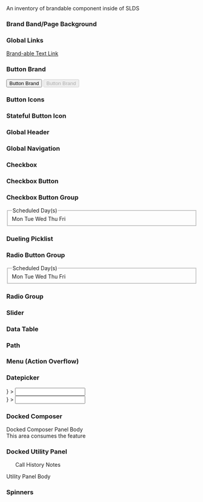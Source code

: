 
<div className="lead">
  An inventory of brandable component inside of SLDS
</div>

### Brand Band/Page Background
<Page bgColor="#AFC5DE" medium />

### Global Links
<a href="javascript:void(0);">Brand-able Text Link</a>

### Button Brand
<Button className="slds-button_brand">Button Brand</Button>
<Button className="slds-button_brand" disabled>Button Brand</Button>

### Button Icons
<ButtonIcon
  className="slds-button_icon-border-filled"
/>

### Stateful Button Icon
<ButtonIcon
  className="slds-button_icon-border-filled"
  aria-pressed="false"
  symbol="like"
  assistiveText="Like"
  title="Like"
/>
<ButtonIcon
  className="slds-button_icon-border-filled"
  aria-pressed="true"
  selected
  symbol="like"
  assistiveText="Like"
  title="Like"
/>

### Global Header
<div style={{ position: 'relative', height: '60px' }}>
  <GlobalHeader className="slds-is-absolute" favoritesSelected />
</div>

### Global Navigation
<ContextBar itemActive />

### Checkbox
<FormElement>
  <Checkbox label="Checkbox Label" checked />
</FormElement>

### Checkbox Button
<FormElement>
  <CheckboxAddButton />
</FormElement>

### Checkbox Button Group
<fieldset className="slds-form-element">
  <legend className="slds-form-element__legend slds-form-element__label">
    Scheduled Day(s)
  </legend>
  <div className="slds-form-element__control">
    <CheckboxGroup>
      <CheckboxButton checked id="c-monday">Mon</CheckboxButton>
      <CheckboxButton id="c-tuesday">Tue</CheckboxButton>
      <CheckboxButton id="c-wednesday">Wed</CheckboxButton>
      <CheckboxButton id="c-thursday">Thu</CheckboxButton>
      <CheckboxButton id="c-friday">Fri</CheckboxButton>
    </CheckboxGroup>
  </div>
</fieldset>

### Dueling Picklist
<MultiSelect dataSet={SelectedSnapShot} />

### Radio Button Group
<fieldset className="slds-form-element">
  <legend className="slds-form-element__legend slds-form-element__label">
    Scheduled Day(s)
  </legend>
  <div className="slds-form-element__control">
    <RadioButtonGroup>
      <RadioButton checked id="r-monday">Mon</RadioButton>
      <RadioButton id="r-tuesday">Tue</RadioButton>
      <RadioButton id="r-wednesday">Wed</RadioButton>
      <RadioButton id="r-thursday">Thu</RadioButton>
      <RadioButton id="r-friday">Fri</RadioButton>
    </RadioButtonGroup>
  </div>
</fieldset>

### Radio Group
<FormElement>
  <Radio checked label="Radio Label One" />
  <Radio label="Radio Label Two" />
</FormElement>

### Slider
<Slider value="50" />

### Data Table

### Path
<PathStageSelected />

### Menu (Action Overflow)
<div style={{ height: '120px' }}>
  <ActionOverflow />
</div>

### Datepicker
<div style={{ height: '380px' }}>
  <FormElement
    className="slds-dropdown-trigger slds-dropdown-trigger_click slds-is-open"
    label="Date"
    inputId="date-input-id"
    inputIcon="right"
    dropdown={<DatePicker todayActive dateSelected="single" dateRange="week-4" />}
  >
    <Input id="date-input-id" placeholder=" " />
    <ButtonIcon
      className="slds-input__icon slds-input__icon_right"
      symbol="event"
      assistiveText="Select a date"
      title="Select a date"
    />
  </FormElement>
</div>
<div style={{ height: '380px' }}>
  <FormElement
    className="slds-dropdown-trigger slds-dropdown-trigger_click slds-is-open"
    label="Date"
    inputId="date-input-id"
    inputIcon="right"
    dropdown={
      <DatePicker
        todayActiveInRange
        dateSelected
        dateRange="week-4-5"
        dateRangeMulti
      />
    }
  >
    <Input id="date-input-id" placeholder=" " />
    <ButtonIcon
      className="slds-input__icon slds-input__icon_right"
      symbol="event"
      assistiveText="Select a date"
      title="Select a date"
    />
  </FormElement>
</div>

### Docked Composer
<div style={{ height: '500px', minWidth: '615px', overflowX: 'auto', position: 'relative' }}>
  <div className="slds-docked_container slds-is-absolute">
    <DockedComposerPanel className="slds-is-open">
      <div className="slds-align_absolute-center">
        Docked Composer Panel Body <br /> This area consumes the feature
      </div>
    </DockedComposerPanel>
  </div>
</div>

### Docked Utility Panel
<div style={{ height: '540px', position: 'relative' }}>
  <ul className="slds-utility-bar slds-is-absolute">
    <UtilityBarItem symbol="call" active>Call</UtilityBarItem>
    <UtilityBarItem symbol="clock">History</UtilityBarItem>
    <UtilityBarItem symbol="note">Notes</UtilityBarItem>
  </ul>
  <UtilityPanel className="slds-is-open slds-is-absolute" header="Call">
    <div className="slds-align_absolute-center">Utility Panel Body</div>
  </UtilityPanel>
</div>

### Spinners
<div style={{ height: '6rem', position: 'relative' }}>
  <Spinner className="slds-spinner_medium slds-spinner_brand" />
</div>
